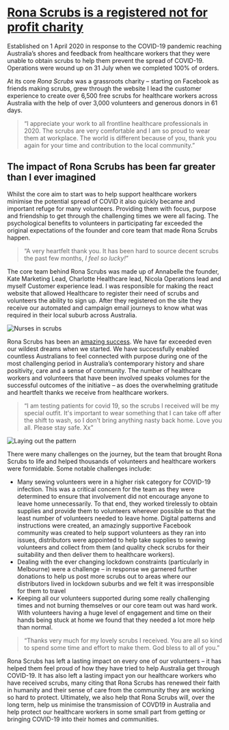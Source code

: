 <Seo
  title="Supporting our healthcare heroes with a website that provided a scrubs for healthcare workers across Australia"
  description="Created over 6,500 free scrubs for healthcare workers across Australia with the help of over 3,000 volunteers and generous donors in 61 days."
/>

# [Rona Scrubs is a registered not for profit charity](https://www.acnc.gov.au/charity/864bd8992c17296f9734c335f46cb4e6)


Established on 1 April 2020 in response to the COVID-19 pandemic reaching Australia’s shores and feedback from healthcare workers that they were unable to obtain scrubs to help them prevent the spread of COVID-19. Operations were wound up on 31 July when we completed 100% of orders.

At its core _Rona Scrubs_ was a grassroots charity – starting on Facebook as friends making scrubs, grew through the website I lead the customer experience to create over 6,500 free scrubs for healthcare workers across Australia with the help of over 3,000 volunteers and generous donors in 61 days.

>“I appreciate your work to all frontline healthcare professionals in 2020. The scrubs are very comfortable and I am so proud to wear them at workplace. The world is different because of you, thank you again for your time and contribution to the local community.”

## The impact of Rona Scrubs has been far greater than I ever imagined

Whilst the core aim to start was to help support healthcare workers minimise the potential spread of COVID it also quickly became and important refuge for many volunteers. Providing them with focus, purpose and friendship to get through the challenging times we were all facing. The psychological benefits to volunteers in participating far exceeded the original expectations of the founder and core team that made Rona Scrubs happen.

>“A very heartfelt thank you. It has been hard to source decent scrubs the past few months, _I feel so lucky!_”

The core team behind Rona Scrubs was made up of Annabelle the founder, Kate Marketing Lead, Charlotte Healthcare lead, Nicola Operations lead and myself Customer experience lead. I was responsible for making the react website that allowed Healthcare to register their need of scrubs and volunteers the ability to sign up. After they registered on the site they receive our automated and campaign email journeys to know what was required in their local suburb across Australia.       

![Nurses in scrubs](../assets/img-nurse.webp)


Rona Scrubs has been an [amazing success](https://www.facebook.com/watch/?v=754354945301805). We have far exceeded even our wildest dreams when we started. We have successfully enabled countless Australians to feel connected with purpose during one of the most challenging period in Australia’s contemporary history and share positivity, care and a sense of community. The number of healthcare workers and volunteers that have been involved speaks volumes for the successful outcomes of the initiative – as does the overwhelming gratitude and heartfelt thanks we receive from healthcare workers.

>“I am testing patients for covid 19, so the scrubs I received will be my special outfit. It's important to wear something that I can take off after the shift to wash, so I don't bring anything nasty back home. Love you all. Please stay safe. Xx”

![Laying out the pattern](../assets/img-square.webp)

There were many challenges on the journey, but the team that brought Rona Scrubs to life and helped thousands of volunteers and healthcare workers were formidable. Some notable challenges include:
- Many sewing volunteers were in a higher risk category for COVID-19 infection. This was a critical concern for the team as they were determined to ensure that involvement did not encourage anyone to leave home unnecessarily. To that end, they worked tirelessly to obtain supplies and provide them to volunteers wherever possible so that the least number of volunteers needed to leave home. Digital patterns and instructions were created, an amazingly supportive Facebook community was created to help support volunteers as they ran into issues, distributors were appointed to help take supplies to sewing volunteers and collect from them (and quality check scrubs for their suitability and then deliver them to healthcare workers).
- Dealing with the ever changing lockdown constraints  (particularly in Melbourne) were a challenge – in response we garnered further donations to help us post more scrubs out to areas where our distributors lived in lockdown suburbs and we felt it was irresponsible for them to travel
- Keeping all our volunteers supported during some really challenging times and not burning themselves or our core team out was hard work. With volunteers having a huge level of engagement and time on their hands being stuck at home we found that they needed a lot more help than normal.

>“Thanks very much for my lovely scrubs I received. You are all so kind to spend some time and effort to make them. God bless to all of you.”

Rona Scrubs has left a lasting impact on every one of our volunteers – it has helped them feel proud of how they have tried to help Australia get through COVID-19. It has also left a lasting impact yon our healthcare workers who have received scrubs, many citing that Rona Scrubs has renewed their faith in humanity and their sense of care from the community they are working so hard to protect. Ultimately, we also help that Rona Scrubs will, over the long term, help us minimise the transmission of COVD19 in Australia and help protect our healthcare workers in some small part from getting or bringing COVID-19 into their homes and communities.